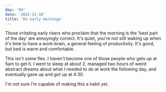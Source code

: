 ```yaml
---
day: '94'
date: '2022-11-18'
title: 'On early mornings'
---
```


Those irritating early risers who proclaim that the morning is the 'best part of the day' are annoyingly correct. It's quiet, you're not still waking up when it's time to have a work-brain, a general feeling of productivity. It's good, but bed is warm and comfortable.

This isn't some flex. I haven't become one of those people who gets up at 5am to get it. I went to sleep at about 2, managed two hours of weird abstract dreams about what I needed to do at work the following day, and eventually gave up and got up at 4:30.

I'm not sure I'm capable of making this a habit yet.
